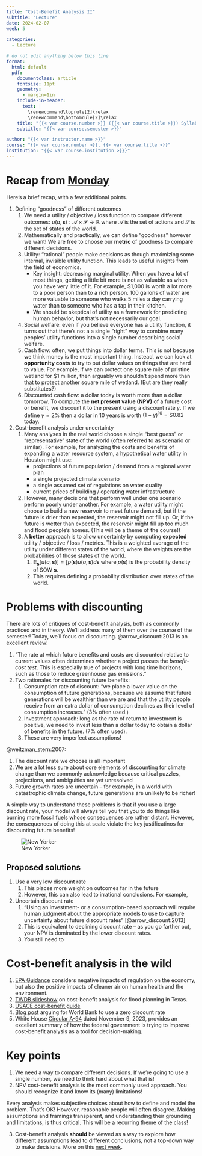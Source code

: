 ```yaml
---
title: "Cost-Benefit Analysis II"
subtitle: "Lecture"
date: 2024-02-07
week: 5

categories: 
  - Lecture

# do not edit anything below this line
format:
  html: default
  pdf:
    documentclass: article
    fontsize: 11pt
    geometry:
      - margin=1in  
    include-in-header:
      text: |
        \renewcommand\toprule[2]\relax
        \renewcommand\bottomrule[2]\relax
    title: "{{< var course.number >}} ({{< var course.title >}}) Syllabus"
    subtitle: "{{< var course.semester >}}"

author: "{{< var instructor.name >}}"
course: "{{< var course.number >}}, {{< var course.title >}}"
institution: "{{< var course.institution >}}}"
---
```


# Recap from [Monday](./05-bca.qmd)

Here's a brief recap, with a few additional points.

1. Defining "goodness" of different outcomes
    1. We need a utility / objective / loss function to compare different outcomes: $u(a, \mathbf{s}): \mathcal{A} \times \mathcal{S} \to \mathbb{R}$ where $\mathcal{A}$ is the set of actions and $\mathcal{S}$ is the set of states of the world.
    1. Mathematically and practically, we can define "goodness" however we want! We are free to choose our **metric** of goodness to compare different decisions.
    1. Utility: "rational" people make decisions as though maximizing some internal, invisible utility function. This leads to useful insights from the field of economics.
        - Key insight: decreasing marginal utility. When you have a lot of most things, getting a little bit more is not as valuable as when you have very little of it. For example, $1,000 is worth a lot more to a poor person than to a rich person. 100 gallons of water are more valuable to someone who walks 5 miles a day carrying water than to someone who has a tap in their kitchen.
        - We should be skeptical of utility as a framework for predicting human behavior, but that's not necessarily our goal.
    1. Social welfare: even if you believe everyone has a utility function, it turns out that there's not a a single "right" way to combine many peoples' utility functions into a single number describing social welfare.
    1. Cash flow: often, we put things into dollar terms. This is not because we think money is the most important thing. Instead, we can look at **opportunity costs** to try to put dollar values on things that are hard to value. For example, if we can protect one square mile of pristine wetland for $1 million, then arguably we shouldn't spend more than that to protect another square mile of wetland. (But are they really substitutes?)
    1. Discounted cash flow: a dollar today is worth more than a dollar tomorrow. To compute the **net present value (NPV)** of a future cost or benefit, we discount it to the present using a discount rate $\gamma$. If we define $\gamma = 2\%$ then a dollar in 10 years is worth $(1 - \gamma)^{10} =  \$0.82$ today.
1. Cost-benefit analysis under uncertainty
    1. Many analyses in the real world choose a single "best guess" or "representative" state of the world (often referred to as scenario or similar). For example, for analyzing the costs and benefits of expanding a water resource system, a hypothetical water utility in Houston might use:
        - projections of future population / demand from a regional water plan
        - a single projected climate scenario
        - a single assumed set of regulations on water quality
        - current prices of building / operating water infrastructure
    1. However, many decisions that perform well under one scenario perform poorly under another. For example, a water utility might choose to build a new reservoir to meet future demand, but if the future is drier than expected, the reservoir might not fill up. Or, if the future is wetter than expected, the reservoir might fill up too much and flood people's homes. (This will be a theme of the course!)
    1. A **better** approach is to allow uncertainty by computing **expected** utility / objective / loss / metrics. This is a weighted average of the utility under different states of the world, where the weights are the probabilities of those states of the world.
        1. $\mathbb{E}_\mathbf{s} \left[ u(a, \mathbf{s}) \right] = \int p(\mathbf{s}) u(a, \mathbf{s}) d\mathbf{s}$ where $p(\mathbf{s})$ is the probability density of SOW $\mathbf{s}$.
        1. This requires defining a probability distribution over states of the world.

# Problems with discounting

There are lots of critiques of cost-benefit analysis, both as commonly practiced and in theory.
We'll address many of them over the course of the semester!
Today, we'll focus on discounting.
@arrow_discount:2013 is an excellent review!

1. "The rate at which future benefits and costs are discounted relative to current values often determines whether a project passes the *benefit-cost test*. This is especially true of projects with long time horizons, such as those to reduce greenhouse gas emissions."
1. Two rationales for discounting future benefits:
    1. Consumption rate of discount: "we place a lower value on the consumption of future generations, because we assume that future generations will be wealthier than we are and that the utility people receive from an extra dollar of consumption declines as their level of consumption increases." (3% often used.)
    1. Investment approach: long as the rate of return to investment is positive, we need to invest less than a dollar today to obtain a dollar of benefits in the future. (7% often used).
    1. These are very imperfect assumptions!

@weitzman_stern:2007:

1. The discount rate we choose is all important
1. We are a lot less sure about core elements of discounting for climate change than we commonly acknowledge because critical puzzles, projections, and ambiguities are yet unresolved 
1. Future growth rates are uncertain -- for example, in a world with catastrophic climate change, future generations are unlikely to be richer!

A simple way to understand these problems is that if you use a large discount rate, your model will always tell you that you to do things like burning more fossil fuels whose consequences are rather distant.
However, the consequences of doing this at scale violate the key justificatinos for discounting future benefits!

![New Yorker](../_assets/img/new-yorker-shareholders.jpg)

## Proposed solutions

1. Use a very low discount rate
    1. This places more weight on outcomes far in the future
    1. However, this can also lead to irrational conclusions. For example, 
1. Uncertain discount rate
    1. "Using an investment- or a consumption-based approach will require human judgment about the appropriate models to use to capture uncertainty about future discount rates" [@arrow_discount:2013]
    1. This is equivalent to declining discount rate -- as you go farther out, your NPV is dominated by the lower discount rates.
    1. You still need to 

# Cost-benefit analysis in the wild

1. [EPA Guidance](https://www.epa.gov/economic-and-cost-analysis-air-pollution-regulations) considers negative impacts of regulation on the economy, but also the positive impacts of cleaner air on human health and the environment.
1. [TWDB slideshow](https://www.twdb.texas.gov/flood/planning/planningdocu/2023/doc/BCA%20Input%20Tool%20Instructions_April2022.pdf) on cost-benefit analysis for flood planning in Texas.
1. [USACE cost-benefit guide](https://www.asafm.army.mil/Portals/72/Documents/Offices/CE/US%20Army%20Cost%20Benefit%20Analysis.pdf)
1. [Blog post](https://blogs.worldbank.org/governance/using-zero-discount-rate-could-help-choose-better-projects-and-help-get-net-zero-carbon) arguing for World Bank to use a zero discount rate
1. White House [Circular A-94](https://www.whitehouse.gov/wp-content/uploads/2023/11/CircularA-94.pdf) dated November 9, 2023, provides an excellent summary of how the federal government is trying to improve cost-benefit analysis as a tool for decision-making.

# Key points

1. We need a way to compare different decisions. If we're going to use a single number, we need to think hard about what that is!
2. NPV cost-benefit analysis is the most commonly used approach. You should recognize it and know its (many) limitations!
    
::: {.callout-important}
Every analysis makes subjective choices about how to define and model the problem. That's OK! However, reasonable people will often disagree. Making assumptions and framings transparent, and understanding their grounding and limitations, is thus critical. This will be a recurring theme of the class!
:::

3. Cost-benefit analysis **should** be viewed as a way to explore how different assumptions lead to different conclusions, not a top-down way to make decisions. More on this [next week](./06-scenario-analysis.qmd).
